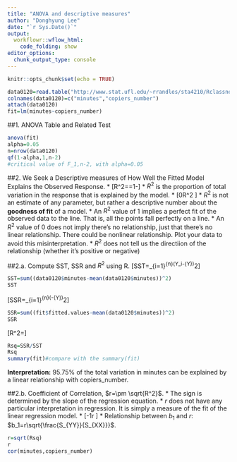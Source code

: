 ```yaml
---
title: "ANOVA and descriptive measures"
author: "Donghyung Lee"
date: "`r Sys.Date()`"
output: 
  workflowr::wflow_html:
    code_folding: show
editor_options:
  chunk_output_type: console
---
```


```r
knitr::opts_chunk$set(echo = TRUE)
```
```r
data0120=read.table("http://www.stat.ufl.edu/~rrandles/sta4210/Rclassnotes/data/textdatasets/KutnerData/Chapter%20%201%20Data%20Sets/CH01PR20.txt")
colnames(data0120)=c("minutes","copiers_number")
attach(data0120)
fit=lm(minutes~copiers_number)
```
##1. ANOVA Table and Related Test
```r
anova(fit)
alpha=0.05
n=nrow(data0120)
qf(1-alpha,1,n-2)
#critical value of F_1,n-2, with alpha=0.05
```

##2. We Seek a Descriptive measures of How Well the Fitted Model Explains the Observed Response. 
* \[R^2=\frac{SSR}{SST}=1-\frac{SSE}{SST}\]
* $R^2$ is the proportion of total variation in the response that is explained by the model. 
* \[0\leq R^2 \leq 1\]
* $R^2$ is not an estimate of any parameter, but rather a descriptive number about the **goodness of fit** of a model.
* An $R^2$ value of 1 implies a perfect fit of the observed data to the line. That is, all the points fall perfectly on a line.
* An $R^2$ value of 0 does not imply there's no relationship, just that there's no linear relationship. There could be nonlinear relationship. Plot your data to avoid this misinterpretation. 
* $R^2$ does not tell us the directiion of the relationship (whether it's positive or negative)

##2.a. Compute SST, SSR and $R^2$ using R.
\[SST=\sum_{i=1}^{n}(Y_i-\bar{Y})^2\]
```r
SST=sum((data0120$minutes-mean(data0120$minutes))^2)
SST
```
\[SSR=\sum_{i=1}^{n}(\hat{Y_i}-\bar{Y})^2\]
```r
SSR=sum((fit$fitted.values-mean(data0120$minutes))^2)
SSR
```
 \[R^2=\frac{SSR}{SST}\]
```r
Rsq=SSR/SST
Rsq
summary(fit)#compare with the summary(fit)
```
**Interpretation:** 95.75% of the total variation in minutes can be explained by a linear relationship with copiers_number.


##2.b. Coefficient of Correlation, $r=\pm \sqrt{R^2}$.
* The sign is determined by the slope of the regression equation. 
* $r$ does not have any particular interpretation in regression. It is simply a measure of the fit of the linear regression model.
* \[-1\leq r \leq 1\]
* Relationship between $b_1$ and $r$: $b_1=r\sqrt{\frac{S_{YY}}{S_{XX}}}$.
```r
r=sqrt(Rsq)
r
cor(minutes,copiers_number)
```


